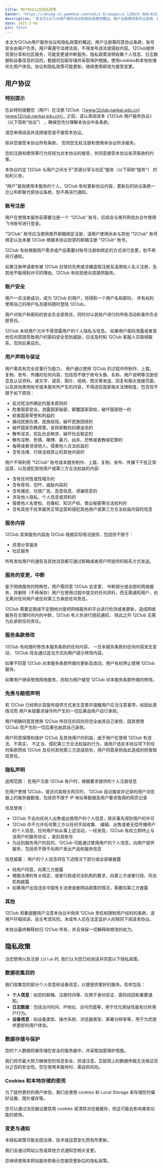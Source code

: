 ```yaml
---
title: 用户协议以及隐私政策
banner: 'https://cdnimg-v2.gamekee.com/wiki2.0/images/w_1280/h_900/829/191981/2025/1/15/905379.jpg'
description: '本文为12Club用户服务协议和隐私政策的概述。用户注册需同意协议条款，账号安全由用户负责。用户需遵守法律法规，不得发布违法或侵权内容。12Club提供资源分享和社区服务，可能变更或中断服务。隐私政策说明收集个人信息、日志数据和设备信息的目的，数据将加密存储并采取保护措施。使用cookies和本地存储优化用户体验。协议和隐私政策可能更新，继续使用即视为接受变更。'
date: 2025-3-06
pin: false
---
```


本文为12Club用户服务协议和隐私政策的概述。用户注册需同意协议条款，账号安全由用户负责。用户需遵守法律法规，不得发布违法或侵权内容。12Club提供资源分享和社区服务，可能变更或中断服务。隐私政策说明收集个人信息、日志数据和设备信息的目的，数据将加密存储并采取保护措施。使用cookies和本地存储优化用户体验。协议和隐私政策可能更新，继续使用即视为接受变更。

## 用户协议

### 特别提示

在此特别提醒您（用户）在注册 12Club（[www.12club.nankai.edu.cn](www.12club.nankai.edu.cn)） 之前，请认真阅读本《12Club 用户服务协议》 （以下简称“协议”） ，确保您充分理解本协议中各条款。

请您审慎阅读并选择接受或不接受本协议。

除非您接受本协议所有条款， 否则您无权注册和使用本协议所涉服务。

您的注册和使用等行为将视为对本协议的接受，并同意接受本协议各项条款的约束。

本协议约定 12Club 与用户之间关于”资源分享与社区“服务（以下简称“服务”） 的权利义务。

“用户”是指使用本服务的个人，12Club 有权更新协议内容，更新后的协议条款一旦公布即替代原协议条款，恕不再另行通知。

### 账号注册

用户在使用本服务前需要注册一个 “12Club” 账号，后续会与南开网信办合作使用飞书账号进行登录。

“12Club” 账号应当使用南开邮箱绑定注册，请用户使用尚未与其他 “12Club” 账号绑定以及未被 12Club 根据本协议封禁的邮箱注册 “12Club” 账号。

12Club 有权根据用户需求或产品需要对账号注册和绑定的方式进行变更，恕不再另行通知。

如果注册申请者有被 12Club 封禁的先例或涉嫌虚假注册及滥用他人名义注册，及其他不能得到许可的理由，12Club 有权拒绝向其提供服务。

### 账户安全

用户一旦注册成功，成为 12Club 的用户，将得到一个用户名和密码， 并有权利使用自己的用户名及密码随时登陆 12Club。

用户对账户和密码的安全负全部责任，同时对以其账户进行的所有活动和事件负全部责任。

12Club 未经用户允许不得泄露用户的个人隐私与信息。 如果用户密码泄露或者其他任何原因导致用户的密码安全受到威胁，应该及时和 12Club 客服人员取得联系，否则后果自负。

### 用户声明与保证

用户需具有完全民事行为能力。 用户通过使用 12Club 的过程中所制作、上载、复制、发布、传播的任何内容，包括但不限于账号头像、名称、用户说明等注册信息及认证资料，或文字、语音、图片、视频、图文等发送、回复和相关链接页面，以及其他使用账号或本服务所产生的内容，不得违反国家相关法律制度，包含但不限于如下原则：

- 反对宪法所确定的基本原则的
- 危害国家安全，泄露国家秘密，颠覆国家政权，破坏国家统一的
- 损害国家荣誉和利益的
- 煽动民族仇恨、民族歧视，破坏民族团结的
- 破坏国家宗教政策，宣扬邪教和封建迷信的
- 散布谣言，扰乱社会秩序，破坏社会稳定的
- 散布淫秽、色情、赌博、暴力、凶杀、恐怖或者教唆犯罪的
- 侮辱或者诽谤他人，侵害他人合法权益的
- 含有法律、行政法规禁止的其他内容的

用户不得利用 “12Club” 账号或本服务制作、上载、复制、发布、传播下干扰正常运营，以及侵犯其他用户或第三方合法权益的内容:

- 含有任何性或性暗示的
- 含有辱骂、恐吓、威胁内容的
- 含有骚扰、垃圾广告、恶意信息、诱骗信息的
- 涉及他人隐私、个人信息或资料的
- 侵害他人名誉权、肖像权、知识产权、商业秘密等合法权利的
- 含有其他干扰本服务正常运营和侵犯其他用户或第三方合法权益内容的信息

### 服务内容

12Club 具体服务内容由 12Club 根据实际情况提供，包括但不限于：

- 资源分享服务
- 社区服务

所有发给用户的通告及其他消息都可通过邮箱或者用户所提供的联系方式发送。

### 服务的变更、中断

鉴于网络服务的特殊性，用户需同意 12Club 会变更、 中断部分或全部的网络服务，并删除（不再保存）用户在使用过程中提交的任何资料，而无需通知用户，也无需对任何用户或任何第三方承担任何责任。

12Club 需要定期或不定期地对提供网络服务的平台进行检测或者更新，造成网络服务在合理时间内的中断，12Club 有义务进行提前通知， 除此之外 12Club 无需为此承担任何责任。

### 服务条款修改

12Club 有权随时修改本服务条款的任何内容， 一旦本服务条款的任何内容发生变动， 12Club 将会通过适当方式向用户提示修改内容。

如果不同意 12Club 对本服务条款所做的更新及改动，用户有权停止使用 12Club 服务。

如果用户继续使用网络服务，则视为用户接受 12Club 对本服务条款所做的修改。

### 免责与赔偿声明

若 12Club 已经明示其服务提供方式发生变更并提醒用户应当注意事项，如因此类情况而 用户未按要求操作所产生的一切后果由用户自行承担。

用户明确同意其使用 12Club 所存在的风险将完全由其自己承担，因其使用 12Club 而产生的一切后果也由其自己承担。

用户同意保障和维护 12Club 及其他用户的利益，由于用户在使用 12Club 有违法、不真实、 不正当、侵犯第三方合法权益的行为，或用户违反本协议项下的任何条款而给 12Club 及任何其他第三方造成损失，用户同意承担由此造成的损害赔偿责任。

### 隐私声明

适用范围： 在用户注册 12Club 账户时，根据要求提供的个人注册信息

在用户使用 12Club，或访问其相关网页时， 12Club 自动接收并记录的用户浏览器上的服务器数值，包括但不限于 IP 地址等数据及用户要求取用的网页记录

信息使用：

- 12Club 不会向任何人出售或出借用户的个人信息，除非事先得到用户的许可
- 12Club 亦不允许任何第三方以任何手段收集、 编辑、出售或者无偿传播用户的个人信息。任何用户如从事上述活动，一经发现，12Club 有权立即终止与该用户的服务协议 ，查封其账号
- 为达到服务用户的目的，12Club 可能通过使用用户的个人信息，向用户提供服务，包括但不限于向用户发出产品和服务信息

信息披露： 用户的个人信息将在下述情况下部分或全部被披露

- 经用户同意，向第三方披露
- 根据法律的有关规定，或者行政或司法机构的要求，向第三方或者行政、司法机构披露
- 如果用户出现违反中国有关法律或者网站政策的情况，需要向第三方披露

### 其他

12Club 郑重提醒用户注意本协议中免除 12Club 责任和限制用户权利的条款，请用户仔细阅读，自主考虑风险。未成年人应在法定监护人的陪同下阅读本协议。

本协议最终解释权归 12Club 所有，并且保留一切解释和修改的权力。

## 隐私政策

当您使用以及注册 `12Club` 时, 我们认为您已经阅读并同意以下隐私政策。

### 数据收集目的

我们收集您的部分个人信息和设备信息，以便提供更好的服务。具体包括：

- **个人信息**：如您的邮箱、注册时间等，仅用于身份验证、密码找回和重要通知。
- **日志数据**：包括访问时间、IP地址、访问页面等，用于优化网站性能和分析用户行为。
- **设备信息**：如设备类型、操作系统、浏览器类型、屏幕分辨率等，用于为您提供更好的用户体验。

### 数据存储与保护

您的个人数据将被存储在安全的服务器中，并采取加密保护措施。

我们将尽最大努力确保您的信息安全，但请注意，互联网上的数据传输无法保证百分之百的安全性。您在使用本服务时，需自担风险。

### Cookies 和本地存储的使用

为了提供更好的用户体验，我们会使用 cookies 和 Local Storage 来存储您的偏好设置、图片缓存等。

您可以通过浏览器设置禁用 cookies 或清除浏览器缓存，但这可能会影响某些功能的使用。

### 变更与通知

本隐私政策可能会因法律、技术或运营变化而有所更新。

我们会通过网站公告或其他方式通知您相关变更。

您继续使用本网站服务即表示您接受更新后的隐私政策。
